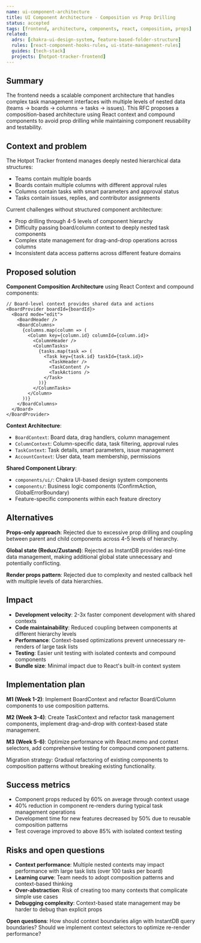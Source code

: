 ```yaml
---
name: ui-component-architecture
title: UI Component Architecture - Composition vs Prop Drilling
status: accepted
tags: [frontend, architecture, components, react, composition, props]
related:
  adrs: [chakra-ui-design-system, feature-based-folder-structure]
  rules: [react-component-hooks-rules, ui-state-management-rules]
  guides: [tech-stack]
  projects: [hotpot-tracker-frontend]
---
```


## Summary

The frontend needs a scalable component architecture that handles complex task management interfaces with multiple levels of nested data (teams → boards → columns → tasks → issues). This RFC proposes a composition-based architecture using React context and compound components to avoid prop drilling while maintaining component reusability and testability.

## Context and problem

The Hotpot Tracker frontend manages deeply nested hierarchical data structures:
- Teams contain multiple boards
- Boards contain multiple columns with different approval rules
- Columns contain tasks with smart parameters and approval status
- Tasks contain issues, replies, and contributor assignments

Current challenges without structured component architecture:
- Prop drilling through 4-5 levels of component hierarchy
- Difficulty passing board/column context to deeply nested task components
- Complex state management for drag-and-drop operations across columns
- Inconsistent data access patterns across different feature domains

## Proposed solution

**Component Composition Architecture** using React Context and compound components:

```tsx
// Board-level context provides shared data and actions
<BoardProvider boardId={boardId}>
  <Board mode="edit">
    <BoardHeader />
    <BoardColumns>
      {columns.map(column => (
        <Column key={column.id} columnId={column.id}>
          <ColumnHeader />
          <ColumnTasks>
            {tasks.map(task => (
              <Task key={task.id} taskId={task.id}>
                <TaskHeader />
                <TaskContent />
                <TaskActions />
              </Task>
            ))}
          </ColumnTasks>
        </Column>
      ))}
    </BoardColumns>
  </Board>
</BoardProvider>
```

**Context Architecture**:
- `BoardContext`: Board data, drag handlers, column management
- `ColumnContext`: Column-specific data, task filtering, approval rules
- `TaskContext`: Task details, smart parameters, issue management
- `AccountContext`: User data, team membership, permissions

**Shared Component Library**:
- `components/ui/`: Chakra UI-based design system components
- `components/`: Business logic components (ConfirmAction, GlobalErrorBoundary)
- Feature-specific components within each feature directory

## Alternatives

**Props-only approach**: Rejected due to excessive prop drilling and coupling between parent and child components across 4-5 levels of hierarchy.

**Global state (Redux/Zustand)**: Rejected as InstantDB provides real-time data management, making additional global state unnecessary and potentially conflicting.

**Render props pattern**: Rejected due to complexity and nested callback hell with multiple levels of data hierarchies.

## Impact

- **Development velocity**: 2-3x faster component development with shared contexts
- **Code maintainability**: Reduced coupling between components at different hierarchy levels
- **Performance**: Context-based optimizations prevent unnecessary re-renders of large task lists
- **Testing**: Easier unit testing with isolated contexts and compound components
- **Bundle size**: Minimal impact due to React's built-in context system

## Implementation plan

**M1 (Week 1-2)**: Implement BoardContext and refactor Board/Column components to use composition patterns.

**M2 (Week 3-4)**: Create TaskContext and refactor task management components, implement drag-and-drop with context-based state management.

**M3 (Week 5-6)**: Optimize performance with React.memo and context selectors, add comprehensive testing for compound component patterns.

Migration strategy: Gradual refactoring of existing components to composition patterns without breaking existing functionality.

## Success metrics

- Component props reduced by 60% on average through context usage
- 40% reduction in component re-renders during typical task management operations
- Development time for new features decreased by 50% due to reusable composition patterns
- Test coverage improved to above 85% with isolated context testing

## Risks and open questions

- **Context performance**: Multiple nested contexts may impact performance with large task lists (over 100 tasks per board)
- **Learning curve**: Team needs to adopt composition patterns and context-based thinking
- **Over-abstraction**: Risk of creating too many contexts that complicate simple use cases
- **Debugging complexity**: Context-based state management may be harder to debug than explicit props

**Open questions**: How should context boundaries align with InstantDB query boundaries? Should we implement context selectors to optimize re-render performance?